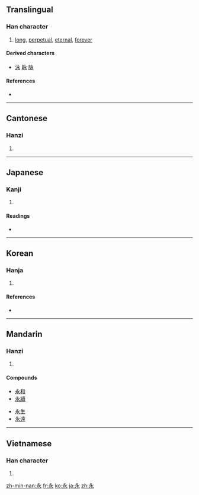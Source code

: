 {{also|氷}}
==Translingual==
{{stroke order|type=animate}}

===Han character===
{{Han char|rn=85|rad=水|as=01|sn=5|four=3023<sub>2</sub>|canj=戈弓水 (INE)}}

# [[long]], [[perpetual]], [[eternal]], [[forever]]

====Derived characters====
{{rfc-header|Derived characters|lang=mul}}
* [[泳]] [[昹]] [[脉]]

====References====
* {{Han ref|kx=0603.040|dkj=17088|dj=0996.040|hdz=31546.030|uh=6C38|ud=27704|bh=A5C3|bd=42435}}

----

==Cantonese==

===Hanzi===
{{yue-hanzi|jyut=|y=[[wing5]]}}

# {{defn|Cantonese|sort=水01}}

----

==Japanese==

===Kanji===
{{ja-kanji|grade=5|rs=水01}}

# {{defn|Japanese}}

====Readings====
* {{ja-readings|on=[[えい]] (ei), [[よう]] (yō)|kun=[[ながい]] (nagai), [[とこしえに]] (tokoshieni)}}

----

==Korean==

===Hanja===
{{ko-hanja|hangeul=영|eumhun=|rv=yeong|mr=yŏng|y=yeng}}

# {{defn|Korean|sort=水01}}

====References====
* {{Hanja ref|nav=10626}}

----

==Mandarin==

===Hanzi===
{{cmn-hanzi|pin=[[yǒng]] ([[yong3]])|wg=[[yung3|yung<sup>3</sup>]]}}

# {{defn|Mandarin|sort=水01}}

====Compounds====
{{top2}}
* [[永和]]
* [[永續]]
{{mid2}}
* [[永生]]
* [[永遠]]
{{bottom}}

----

==Vietnamese==

===Han character===
{{vi-hantu|[[vĩnh]], [[vắng]], [[vánh]], [[vẳng]], [[vểnh]], [[viếng]], [[vảnh]], [[vênh]]|rs=水01}}

# {{defn|Vietnamese|sort=水01}}

[[zh-min-nan:永]]
[[fr:永]]
[[ko:永]]
[[ja:永]]
[[zh:永]]